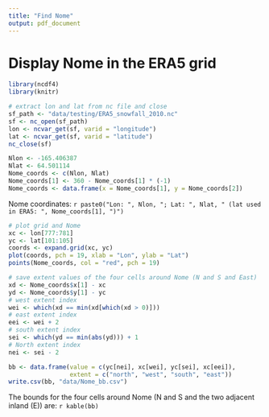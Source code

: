 ```yaml
---
title: "Find Nome"
output: pdf_document
---
```

# Display Nome in the ERA5 grid

```r
library(ncdf4)
library(knitr)

# extract lon and lat from nc file and close
sf_path <- "data/testing/ERA5_snowfall_2010.nc"
sf <- nc_open(sf_path)
lon <- ncvar_get(sf, varid = "longitude")
lat <- ncvar_get(sf, varid = "latitude")
nc_close(sf)

Nlon <- -165.406387
Nlat <- 64.501114
Nome_coords <- c(Nlon, Nlat)
Nome_coords[1] <- 360 - Nome_coords[1] * (-1)
Nome_coords <- data.frame(x = Nome_coords[1], y = Nome_coords[2])
```

Nome coordinates: `r paste0("Lon: ", Nlon, "; Lat: ", Nlat, " (lat used in ERA5: ", Nome_coords[1], ")")`

```r
# plot grid and Nome
xc <- lon[777:781]
yc <- lat[101:105]
coords <- expand.grid(xc, yc)
plot(coords, pch = 19, xlab = "Lon", ylab = "Lat")
points(Nome_coords, col = "red", pch = 19)

# save extent values of the four cells around Nome (N and S and East)
xd <- Nome_coords$x[1] - xc 
yd <- Nome_coords$y[1] - yc
# west extent index
wei <- which(xd == min(xd[which(xd > 0)]))
# east extent index
eei <- wei + 2
# south extent index
sei <- which(yd == min(abs(yd))) + 1
# North extent index
nei <- sei - 2

bb <- data.frame(value = c(yc[nei], xc[wei], yc[sei], xc[eei]),
                 extent = c("north", "west", "south", "east"))
write.csv(bb, "data/Nome_bb.csv")

```

The bounds for the four cells around Nome (N and S and the two adjacent inland (E)) are: `r kable(bb)`